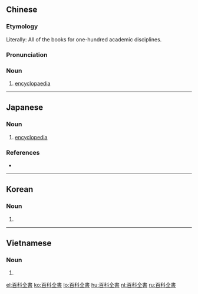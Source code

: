 {{also|百科全书}}
==Chinese==
{{zh-forms|s=百科全书|type=22}}

===Etymology===
Literally: All of the books for one-hundred academic disciplines.

===Pronunciation===
{{zh-pron
|m=bǎikēquánshū
|c=baak3 fo1 cyun4 syu1
|h=pfs=pak-khô-chhiòn-sû
|md=báik-kuŏ-ciòng-cṳ̆
|mn=pek-kho-choân-su
|w=4paq khu xxi sr
|cat=n
}}

===Noun===
{{zh-noun}}

# [[encyclopaedia]]

----

==Japanese==
{{ja-kanjitab|ひゃく|k1=ひゃっ|か|ぜん|しょ|yomi=on}}

===Noun===
{{ja-noun|ひゃっかぜんしょ}}

# [[encyclopedia]]

===References===
* {{R:Shogakukan}}

----

==Korean==
{{ko-hanjatab}}

===Noun===
{{ko-noun|hj|hangeul=백과전서}}

# {{hanja form of|백과전서|[[encyclopaedia]]}}

----

==Vietnamese==
{{vi-hantutab}}

===Noun===
{{vi-hantu}}

# {{han tu form of|bách khoa toàn thư|[[encyclopaedia]]}}

[[el:百科全書]]
[[ko:百科全書]]
[[lo:百科全書]]
[[hu:百科全書]]
[[nl:百科全書]]
[[ru:百科全書]]